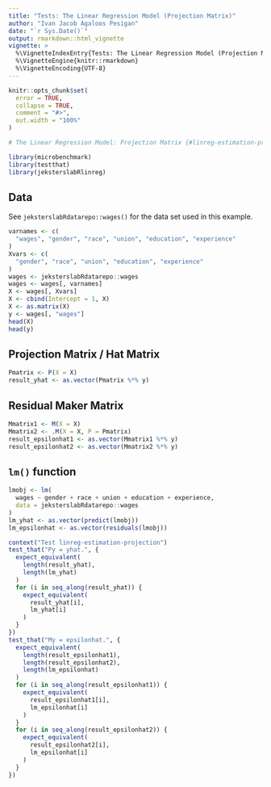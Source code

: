```yaml
---
title: "Tests: The Linear Regression Model (Projection Matrix)"
author: "Ivan Jacob Agaloos Pesigan"
date: "`r Sys.Date()`"
output: rmarkdown::html_vignette
vignette: >
  %\VignetteIndexEntry{Tests: The Linear Regression Model (Projection Matrix)}
  %\VignetteEngine{knitr::rmarkdown}
  %\VignetteEncoding{UTF-8}
---
```



```r
knitr::opts_chunk$set(
  error = TRUE,
  collapse = TRUE,
  comment = "#>",
  out.width = "100%"
)
```




```r
# The Linear Regression Model: Projection Matrix {#linreg-estimation-projection-example}
```



```r
library(microbenchmark)
library(testthat)
library(jeksterslabRlinreg)
```


## Data

See `jeksterslabRdatarepo::wages()` for the data set used in this example.


```r
varnames <- c(
  "wages", "gender", "race", "union", "education", "experience"
)
Xvars <- c(
  "gender", "race", "union", "education", "experience"
)
wages <- jeksterslabRdatarepo::wages
wages <- wages[, varnames]
X <- wages[, Xvars]
X <- cbind(Intercept = 1, X)
X <- as.matrix(X)
y <- wages[, "wages"]
head(X)
head(y)
```


## Projection Matrix / Hat Matrix


```r
Pmatrix <- P(X = X)
result_yhat <- as.vector(Pmatrix %*% y)
```


## Residual Maker Matrix


```r
Mmatrix1 <- M(X = X)
Mmatrix2 <- .M(X = X, P = Pmatrix)
result_epsilonhat1 <- as.vector(Mmatrix1 %*% y)
result_epsilonhat2 <- as.vector(Mmatrix2 %*% y)
```


## `lm()` function


```r
lmobj <- lm(
  wages ~ gender + race + union + education + experience,
  data = jeksterslabRdatarepo::wages
)
lm_yhat <- as.vector(predict(lmobj))
lm_epsilonhat <- as.vector(residuals(lmobj))
```




```r
context("Test linreg-estimation-projection")
test_that("Py = yhat.", {
  expect_equivalent(
    length(result_yhat),
    length(lm_yhat)
  )
  for (i in seq_along(result_yhat)) {
    expect_equivalent(
      result_yhat[i],
      lm_yhat[i]
    )
  }
})
test_that("My = epsilonhat.", {
  expect_equivalent(
    length(result_epsilonhat1),
    length(result_epsilonhat2),
    length(lm_epsilonhat)
  )
  for (i in seq_along(result_epsilonhat1)) {
    expect_equivalent(
      result_epsilonhat1[i],
      lm_epsilonhat[i]
    )
  }
  for (i in seq_along(result_epsilonhat2)) {
    expect_equivalent(
      result_epsilonhat2[i],
      lm_epsilonhat[i]
    )
  }
})
```

